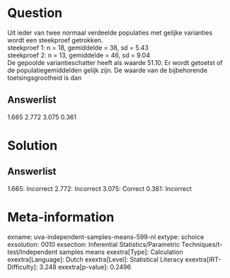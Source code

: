 Question
========

Uit ieder van twee normaal verdeelde populaties met gelijke varianties
wordt een steekproef getrokken.\
steekproef 1: n = 18, gemiddelde = 38, sd = 5.43\
steekproef 2: n = 13, gemiddelde = 46, sd = 9.04\
De gepoolde variantieschatter heeft als waarde 51.10. Er wordt getoetst
of de populatiegemiddelden gelijk zijn. De waarde van de bijbehorende
toetsingsgrootheid is dan

Answerlist
----------

1.665
2.772
3.075
0.361

Solution
========

Answerlist
----------

1.665: Incorrect
2.772: Incorrect
3.075: Correct
0.361: Incorrect

Meta-information
================
exname: uva-independent-samples-means-599-nl
extype: schoice
exsolution: 0010
exsection: Inferential Statistics/Parametric Techniques/t-test/Independent samples means
exextra[Type]: Calculation
exextra[Language]: Dutch
exextra[Level]: Statistical Literacy
exextra[IRT-Difficulty]: 3.248
exextra[p-value]: 0.2496
